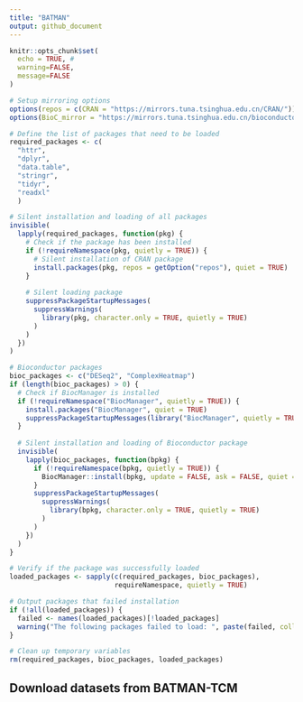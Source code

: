 ```yaml
---
title: "BATMAN"
output: github_document
---
```



```r
knitr::opts_chunk$set(
  echo = TRUE, #
  warning=FALSE, 
  message=FALSE 
)
```

```r
# Setup mirroring options
options(repos = c(CRAN = "https://mirrors.tuna.tsinghua.edu.cn/CRAN/"))
options(BioC_mirror = "https://mirrors.tuna.tsinghua.edu.cn/bioconductor")

# Define the list of packages that need to be loaded
required_packages <- c(
  "httr",
  "dplyr", 
  "data.table", 
  "stringr", 
  "tidyr", 
  "readxl"
  )

# Silent installation and loading of all packages
invisible(
  lapply(required_packages, function(pkg) {
    # Check if the package has been installed
    if (!requireNamespace(pkg, quietly = TRUE)) {
      # Silent installation of CRAN package
      install.packages(pkg, repos = getOption("repos"), quiet = TRUE)
    }
    
    # Silent loading package
    suppressPackageStartupMessages(
      suppressWarnings(
        library(pkg, character.only = TRUE, quietly = TRUE)
      )
    )
  })
)

# Bioconductor packages
bioc_packages <- c("DESeq2", "ComplexHeatmap")
if (length(bioc_packages) > 0) {
  # Check if BiocManager is installed
  if (!requireNamespace("BiocManager", quietly = TRUE)) {
    install.packages("BiocManager", quiet = TRUE)
    suppressPackageStartupMessages(library("BiocManager", quietly = TRUE))
  }
  
  # Silent installation and loading of Bioconductor package
  invisible(
    lapply(bioc_packages, function(bpkg) {
      if (!requireNamespace(bpkg, quietly = TRUE)) {
        BiocManager::install(bpkg, update = FALSE, ask = FALSE, quiet = TRUE)
      }
      suppressPackageStartupMessages(
        suppressWarnings(
          library(bpkg, character.only = TRUE, quietly = TRUE)
        )
      )
    })
  )
}

# Verify if the package was successfully loaded
loaded_packages <- sapply(c(required_packages, bioc_packages), 
                          requireNamespace, quietly = TRUE)

# Output packages that failed installation
if (!all(loaded_packages)) {
  failed <- names(loaded_packages)[!loaded_packages]
  warning("The following packages failed to load: ", paste(failed, collapse = ", "))
}

# Clean up temporary variables
rm(required_packages, bioc_packages, loaded_packages)
```

## Download datasets from BATMAN-TCM
```r

```


